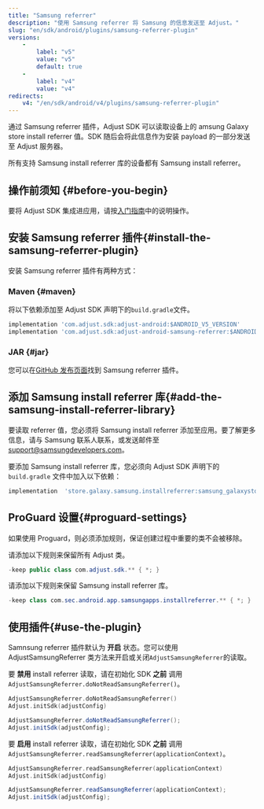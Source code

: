 ```yaml
---
title: "Samsung referrer"
description: "使用 Samsung referrer 将 Samsung 的信息发送至 Adjust。"
slug: "en/sdk/android/plugins/samsung-referrer-plugin"
versions: 
    - 
        label: "v5"
        value: "v5"
        default: true
    - 
        label: "v4"
        value: "v4"
redirects: 
    v4: "/en/sdk/android/v4/plugins/samsung-referrer-plugin"
---
```

通过 Samsung referrer 插件，Adjust SDK 可以读取设备上的 amsung Galaxy store install referrer 值。SDK 随后会将此信息作为安装 payload 的一部分发送至 Adjust 服务器。

所有支持 Samsung install referrer 库的设备都有 Samsung install referrer。

操作前须知 \{\#before\-you\-begin\}
-----------------------------------

要将 Adjust SDK 集成进应用，请按[入门指南](/en/sdk/android)中的说明操作。

安装 Samsung referrer 插件\{\#install\-the\-samsung\-referrer\-plugin\}
--------------------------------------------------------------------------

安装 Samsung referrer 插件有两种方式：

### Maven \{\#maven\}

将以下依赖添加至 Adjust SDK 声明下的`build.gradle`文件。

```groovy
implementation 'com.adjust.sdk:adjust-android:$ANDROID_V5_VERSION'
implementation 'com.adjust.sdk:adjust-android-samsung-referrer:$ANDROID_V5_VERSION'
```

### JAR \{\#jar\}

您可以在[GitHub 发布页面](https://github.com/adjust/android_sdk/releases/latest)找到 Samsung referrer 插件。

添加 Samsung install referrer 库\{\#add\-the\-samsung\-install\-referrer\-library\}
----------------------------------------------------------------------------------------

要读取 referrer 值，您必须将 Samsung install referrer 添加至应用。要了解更多信息，请与 Samsung 联系人联系，或发送邮件至 [support@samsungdevelopers.com](mailto:support@samsungdevelopers.com)。

要添加 Samsung install referrer 库，您必须向 Adjust SDK 声明下的 `build.gradle` 文件中加入以下依赖：

```groovy
implementation  'store.galaxy.samsung.installreferrer:samsung_galaxystore_install_referrer:3.0.1'
```

ProGuard 设置\{\#proguard\-settings\}
---------------------------------------

如果使用 Proguard，则必须添加规则，保证创建过程中重要的类不会被移除。

请添加以下规则来保留所有 Adjust 类。

```java
-keep public class com.adjust.sdk.** { *; }
```

请添加以下规则来保留 Samsung install referrer 库。

```java
-keep class com.sec.android.app.samsungapps.installreferrer.** { *; }
```

使用插件\{\#use\-the\-plugin\}
-------------------------------

Samnsung referrer 插件默认为 **开启** 状态。您可以使用 AdjustSamsungReferrer 类方法来开启或关闭`AdjustSamsungReferrer`的读取。

要 **禁用** install referrer 读取，请在初始化 SDK **之前** 调用 `AdjustSamsungReferrer.doNotReadSamsungReferrer()`。
<tabs> <tab title="Kotlin" sync="kotlin"> 

```kotlin
AdjustSamsungReferrer.doNotReadSamsungReferrer()
Adjust.initSdk(adjustConfig)
```

</Tab> <tab title="Java" sync="java"> 

```java
AdjustSamsungReferrer.doNotReadSamsungReferrer();
Adjust.initSdk(adjustConfig);
```

</Tab> </Tabs> 

要 **启用** install referrer 读取，请在初始化 SDK **之前** 调用 `AdjustSamsungReferrer.readSamsungReferrer(applicationContext)`。
<tabs> <tab title="Kotlin" sync="kotlin"> 

```kotlin
AdjustSamsungReferrer.readSamsungReferrer(applicationContext)
Adjust.initSdk(adjustConfig)
```

</Tab> <tab title="Java" sync="java"> 

```java
AdjustSamsungReferrer.readSamsungReferrer(applicationContext);
Adjust.initSdk(adjustConfig);
```

</Tab> </Tabs>

